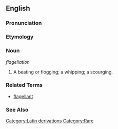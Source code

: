 ==English==

===Pronunciation===
{{substub}}

===Etymology===
{{substub}}

===Noun===
''flagellation''

# A beating or flogging; a whipping; a scourging.


===Related Terms===
* [[flagellant]]

===See Also===
{{substub}}

[[Category:Latin derivations]]
[[Category:Rare]]